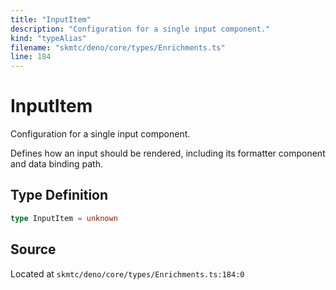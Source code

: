 ```yaml
---
title: "InputItem"
description: "Configuration for a single input component."
kind: "typeAlias"
filename: "skmtc/deno/core/types/Enrichments.ts"
line: 184
---
```


# InputItem

Configuration for a single input component.

Defines how an input should be rendered, including its formatter
component and data binding path.

## Type Definition

```typescript
type InputItem = unknown
```

## Source

Located at `skmtc/deno/core/types/Enrichments.ts:184:0`
